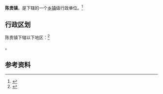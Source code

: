 {{中国乡级行政区|42/02/81/108/000}}

'''陈贵镇'''，是{{PRC admin/fullname|42/02/81/108/000|3}}下辖的一个[[乡镇|乡镇]]级行政单位。<ref>{{PRC admin/ref sgc|{{PRC admin/parent|42/02/81/108/000}}}}</ref>

== 行政区划 ==

陈贵镇下辖以下地区：<ref>{{PRC admin/ref sgc|42/02/81/108/000}}</ref>

{{PRC admin/children|42/02/81/108/000}}。

== 参考资料 ==

{{reflist}}

{{行政区划小作品}}
{{PRC admin/navcat|42/02/81/108/000}}